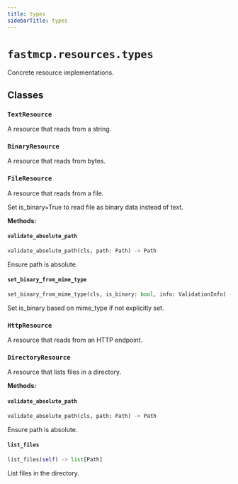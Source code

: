 ```yaml
---
title: types
sidebarTitle: types
---
```


# `fastmcp.resources.types`


Concrete resource implementations.

## Classes

### `TextResource` <sup><a href="https://github.com/jlowin/fastmcp/blob/main/src/fastmcp/resources/types.py#L21"><Icon icon="github" class="size-4" /></a></sup>


A resource that reads from a string.


### `BinaryResource` <sup><a href="https://github.com/jlowin/fastmcp/blob/main/src/fastmcp/resources/types.py#L31"><Icon icon="github" class="size-4" /></a></sup>


A resource that reads from bytes.


### `FileResource` <sup><a href="https://github.com/jlowin/fastmcp/blob/main/src/fastmcp/resources/types.py#L41"><Icon icon="github" class="size-4" /></a></sup>


A resource that reads from a file.

Set is_binary=True to read file as binary data instead of text.


**Methods:**

#### `validate_absolute_path` <sup><a href="https://github.com/jlowin/fastmcp/blob/main/src/fastmcp/resources/types.py#L59"><Icon icon="github" class="size-4" /></a></sup>

```python
validate_absolute_path(cls, path: Path) -> Path
```

Ensure path is absolute.


#### `set_binary_from_mime_type` <sup><a href="https://github.com/jlowin/fastmcp/blob/main/src/fastmcp/resources/types.py#L67"><Icon icon="github" class="size-4" /></a></sup>

```python
set_binary_from_mime_type(cls, is_binary: bool, info: ValidationInfo) -> bool
```

Set is_binary based on mime_type if not explicitly set.


### `HttpResource` <sup><a href="https://github.com/jlowin/fastmcp/blob/main/src/fastmcp/resources/types.py#L84"><Icon icon="github" class="size-4" /></a></sup>


A resource that reads from an HTTP endpoint.


### `DirectoryResource` <sup><a href="https://github.com/jlowin/fastmcp/blob/main/src/fastmcp/resources/types.py#L100"><Icon icon="github" class="size-4" /></a></sup>


A resource that lists files in a directory.


**Methods:**

#### `validate_absolute_path` <sup><a href="https://github.com/jlowin/fastmcp/blob/main/src/fastmcp/resources/types.py#L116"><Icon icon="github" class="size-4" /></a></sup>

```python
validate_absolute_path(cls, path: Path) -> Path
```

Ensure path is absolute.


#### `list_files` <sup><a href="https://github.com/jlowin/fastmcp/blob/main/src/fastmcp/resources/types.py#L122"><Icon icon="github" class="size-4" /></a></sup>

```python
list_files(self) -> list[Path]
```

List files in the directory.


